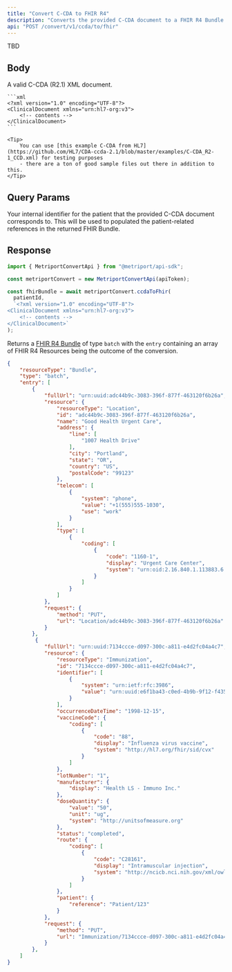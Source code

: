 ```yaml
---
title: "Convert C-CDA to FHIR R4"
description: "Converts the provided C-CDA document to a FHIR R4 Bundle."
api: "POST /convert/v1/ccda/to/fhir"
---
```


TBD

## Body

<ParamField body type="string" required>
    A valid C-CDA (R2.1) XML document.

    ```xml
    <?xml version="1.0" encoding="UTF-8"?>
    <ClinicalDocument xmlns="urn:hl7-org:v3">
        <!-- contents -->
    </ClinicalDocument>
    ```

    <Tip>
        You can use [this example C-CDA from HL7](https://github.com/HL7/CDA-ccda-2.1/blob/master/examples/C-CDA_R2-1_CCD.xml) for testing purposes
        - there are a ton of good sample files out there in addition to this.
    </Tip>
</ParamField>




## Query Params


<ParamField query="patientId" type="string" required>
  Your internal identifier for the patient that the provided C-CDA document corresponds to.
  This will be used to populated the patient-related references in the returned FHIR Bundle.
</ParamField>


## Response

<ResponseExample>

```typescript Metriport SDK
import { MetriportConvertApi } from "@metriport/api-sdk";

const metriportConvert = new MetriportConvertApi(apiToken);

const fhirBundle = await metriportConvert.ccdaToFhir(
  patientId,
  `<?xml version="1.0" encoding="UTF-8"?>
<ClinicalDocument xmlns="urn:hl7-org:v3">
    <!-- contents -->
</ClinicalDocument>`
);
```

</ResponseExample>

Returns a [FHIR R4 Bundle](/medical-api/fhir/resources/bundle) of type `batch` with the 
`entry` containing an array of FHIR R4 Resources being the outcome of the conversion.

```json
{
    "resourceType": "Bundle",
    "type": "batch",
    "entry": [
        {
            "fullUrl": "urn:uuid:adc44b9c-3083-396f-877f-463120f6b26a",
            "resource": {
                "resourceType": "Location",
                "id": "adc44b9c-3083-396f-877f-463120f6b26a",
                "name": "Good Health Urgent Care",
                "address": {
                    "line": [
                        "1007 Health Drive"
                    ],
                    "city": "Portland",
                    "state": "OR",
                    "country": "US",
                    "postalCode": "99123"
                },
                "telecom": [
                    {
                        "system": "phone",
                        "value": "+1(555)555-1030",
                        "use": "work"
                    }
                ],
                "type": [
                    {
                        "coding": [
                            {
                                "code": "1160-1",
                                "display": "Urgent Care Center",
                                "system": "urn:oid:2.16.840.1.113883.6.259"
                            }
                        ]
                    }
                ]
            },
            "request": {
                "method": "PUT",
                "url": "Location/adc44b9c-3083-396f-877f-463120f6b26a"
            }
        },
         {
            "fullUrl": "urn:uuid:7134ccce-d097-300c-a811-e4d2fc04a4c7",
            "resource": {
                "resourceType": "Immunization",
                "id": "7134ccce-d097-300c-a811-e4d2fc04a4c7",
                "identifier": [
                    {
                        "system": "urn:ietf:rfc:3986",
                        "value": "urn:uuid:e6f1ba43-c0ed-4b9b-9f12-f435d8ad8f92"
                    }
                ],
                "occurrenceDateTime": "1998-12-15",
                "vaccineCode": {
                    "coding": [
                        {
                            "code": "88",
                            "display": "Influenza virus vaccine",
                            "system": "http://hl7.org/fhir/sid/cvx"
                        }
                    ]
                },
                "lotNumber": "1",
                "manufacturer": {
                    "display": "Health LS - Immuno Inc."
                },
                "doseQuantity": {
                    "value": "50",
                    "unit": "ug",
                    "system": "http://unitsofmeasure.org"
                },
                "status": "completed",
                "route": {
                    "coding": [
                        {
                            "code": "C28161",
                            "display": "Intramuscular injection",
                            "system": "http://ncicb.nci.nih.gov/xml/owl/EVS/Thesaurus.owl"
                        }
                    ]
                },
                "patient": {
                    "reference": "Patient/123"
                }
            },
            "request": {
                "method": "PUT",
                "url": "Immunization/7134ccce-d097-300c-a811-e4d2fc04a4c7"
            }
        },
    ]
}
```
